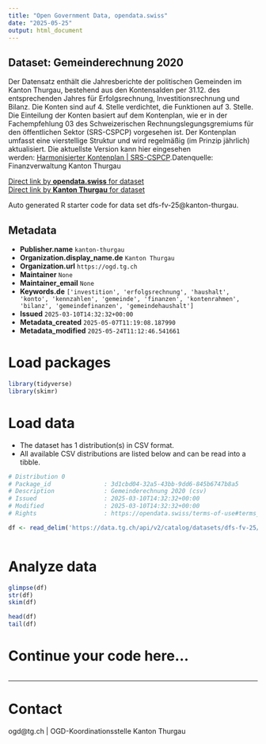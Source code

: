 ```yaml
---
title: "Open Government Data, opendata.swiss"
date: "2025-05-25"
output: html_document
---
```


## Dataset: Gemeinderechnung 2020

Der Datensatz enthält die Jahresberichte der politischen Gemeinden im Kanton Thurgau, bestehend aus den Kontensalden per 31.12. des entsprechenden Jahres für Erfolgsrechnung, Investitionsrechnung und Bilanz. Die Konten sind auf  4. Stelle verdichtet, die Funktionen auf 3. Stelle. Die Einteilung der Konten basiert auf dem Kontenplan, wie er in der Fachempfehlung 03 des Schweizerischen Rechnungslegungsgremiums für den öffentlichen Sektor (SRS-CSPCP) vorgesehen ist. Der Kontenplan umfasst eine vierstellige Struktur und wird regelmäßig (im Prinzip jährlich) aktualisiert. Die aktuellste Version kann hier eingesehen werden: [Harmonisierter Kontenplan | SRS-CSPCP](https://www.srs-cspcp.ch/de/harmonisierter-kontenplan-n17986).Datenquelle: Finanzverwaltung Kanton Thurgau

[Direct link by **opendata.swiss** for dataset](https://opendata.swiss/de/dataset/gemeinderechnung-2020)<br>
[Direct link by **Kanton Thurgau** for dataset](https://data.tg.ch/explore/dataset/dfs-fv-25/)

Auto generated R starter code for data set dfs-fv-25@kanton-thurgau.

## Metadata

- **Publisher.name** `kanton-thurgau`
- **Organization.display_name.de** `Kanton Thurgau`
- **Organization.url** `https://ogd.tg.ch`
- **Maintainer** `None`
- **Maintainer_email** `None`
- **Keywords.de** `['investition', 'erfolgsrechnung', 'haushalt', 'konto', 'kennzahlen', 'gemeinde', 'finanzen', 'kontenrahmen', 'bilanz', 'gemeindefinanzen', 'gemeindehaushalt']`
- **Issued** `2025-03-10T14:32:32+00:00`
- **Metadata_created** `2025-05-07T11:19:08.187990`
- **Metadata_modified** `2025-05-24T11:12:46.541661`


# Load packages

```r

library(tidyverse)
library(skimr)

```

# Load data

-   The dataset has 1 distribution(s) in CSV format.
-   All available CSV distributions are listed below and can be read into a tibble.

```r

# Distribution 0
# Package_id               : 3d1cbd04-32a5-43bb-9dd6-845b6747b8a5
# Description              : Gemeinderechnung 2020 (csv)
# Issued                   : 2025-03-10T14:32:32+00:00
# Modified                 : 2025-03-10T14:32:32+00:00
# Rights                   : https://opendata.swiss/terms-of-use#terms_by

df <- read_delim('https://data.tg.ch/api/v2/catalog/datasets/dfs-fv-25/exports/csv?use_labels=true')



```

# Analyze data

```r

glimpse(df)
str(df)
skim(df)

head(df)
tail(df)

```

# Continue your code here...

```r

```

------------------------------------------------------------------------

# Contact

ogd@tg.ch | OGD-Koordinationsstelle Kanton Thurgau
